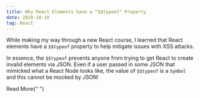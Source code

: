 ```yaml
---
title: Why React Elements have a "$$typeof" Property
date: 2020-10-10
tag: React
---
```


While making my way through a new React course, I learned that React elements
have a `$$typeof` property to help mitigate issues with XSS attacks.

In essence, the `$$typeof` prevents anyone from trying to get React
to create invalid elements via JSON. Even if a user passed in some
JSON that mimicked what a React Node looks like, the value of `$$typeof`
is a `Symbol` and this cannot be mocked by JSON!

<TextLink href="https://overreacted.io/why-do-react-elements-have-typeof-property/">
  Read More{" "}
</TextLink>
